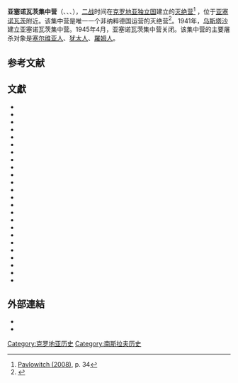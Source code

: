 
{{Infobox concentration camp
| type         = [[集中营|集中营]]與[[灭绝营|灭绝营]]
| name         = 亚塞诺瓦茨集中营
| image        = Logor Jasenovac.JPG
| image size   = 220px
| caption      = 石花，亚塞诺瓦茨屠杀纪念碑
| alt          =
| location map = Croatia
| map alt      =
| map caption  = 亞塞諾瓦茨集中營在克羅地亞的位置
| latd = 45 | latm = 16 | lats = 54 | latNS = N
| longd= 16 | longm= 56 | longs= 6 | longEW= E
| coordinates type    = region:HR-03_type:landmark_source:dewiki
| coordinates display = inline,title
| other names  =
| known for    =
| location     = [[克罗地亚|克罗地亚]][[亚塞诺瓦茨|亚塞诺瓦茨]]
| operated by  = [[烏斯塔沙|烏斯塔沙]] (UNS)
| original use =
| construction = 1941年8月
| in operation = 1941年8月 – 1945年4月21日
| gas chambers =
| inmates      =
| prisoner type = [[塞尔维亚人|塞尔维亚人]]、[[犹太人|犹太人]]、[[羅姆人|羅姆人]]、[[穆斯林|穆斯林]]、叛亂分子
| killed       = 約100,000人<ref name="JUSP">[[#Jasenovac_Memorial_Site|Official website of the Jasenovac Memorial Site]]</ref><ref name="USHMM">[[#USHMM|United States Holocaust Memorial Museum]]</ref>包含:<br />塞尔维亚人 45–52,000人<br />羅姆人 15–20,000人<br />[[犹太人|犹太人]] 12–20,000人<br />穆斯林 5–12,000人
| liberated by = [[南斯拉夫人民解放軍和游擊隊|南斯拉夫人民解放軍和游擊隊]]
| notable inmates = 
| website      = {{Official website|http://www.jusp-jasenovac.hr}}
}}

{{The Holocaust sidebar}}
'''亚塞诺瓦茨集中营'''（{{lang-hr|'''Logor Jasenovac'''}}、{{lang-sr|'''Логор Јасеновац'''}}、{{lang-yi|יאסענאוואץ}}、{{lang-he|יסנובץ}}），[[二战|二战]]时间在[[克罗地亚独立国|克罗地亚独立国]]建立的[[灭绝营|灭绝营]]<ref name="Pavlowitch34">[[#Pavlowitch_2008|Pavlowitch (2008)]], p. 34</ref> ，位于[[亚塞诺瓦茨|亚塞诺瓦茨]]附近。该集中营是唯一一个非纳粹德国运营的灭绝营<ref>{{Literatur|Autor=Ljiljana Radonić|Herausgeber=Heinz Fassmann, Wolfgang Müller-Funk, Heidemarie Uhl|Titel=Krieg um die Erinnerung an das KZ Jasenovac: Kroatische Vergangenheitspolitik zwischen Revisionismus und europäischen Standards|Sammelwerk=Kulturen der Differenz- Transformationsprozesse in Zentraleuropa nach 1989|Verlag=V&R unipress|Ort=Göttingen|Jahr=2009|Seiten=179}}</ref>。1941年，[[乌斯塔沙|乌斯塔沙]]建立亚塞诺瓦茨集中营。1945年4月，亚塞诺瓦茨集中营关闭。该集中营的主要屠杀对象是[[塞尔维亚人|塞尔维亚人]]、[[犹太人|犹太人]]、[[羅姆人|羅姆人]]。

==参考文献==
{{reflist}}

==文獻==
*{{cite book|last=Mirković|first=Jovan|title=Crimes against Serbs in the Independent State of Croatia - photomonograph / Злочини над Србима у Независној Држави Хрватској - фотомонографија|publisher=Svet knjige Belgrade|year=2014|isbn=978-86-7396-465-2|url=http://svetknjige.net/book.php?var=526|ref=harv|access-date=2016-05-29|archive-date=2016-04-08|archive-url=https://web.archive.org/web/20160408044021/http://www.svetknjige.net/book.php?var=526|dead-url=no}}
* {{cite book
|first=Raphael
|last=Lemkin
|title=Axis Rule in Occupied Europe
|publisher=The Lawbook Exchange, Ltd
|location=
|year=2008
|isbn=
|url=http://books.google.com.au/books?id=y0in2wOY-W0C&printsec=frontcover&source=gbs_ge_summary_r&cad=0#v=onepage&q&f=false
|ref=Lemkin_2008
|access-date=2016-05-29
|archive-date=2015-05-11
|archive-url=https://web.archive.org/web/20150511085036/http://books.google.com.au/books?id=y0in2wOY-W0C&printsec=frontcover&source=gbs_ge_summary_r&cad=0#v=onepage&q&f=false
|dead-url=no
}}
* {{cite book | ref = Schwartz | first = Djuro | last = Schwartz | trans_title = In the Jasenovac camps of death | script-title=he:במחנות המוות של יאסנובץ, קובץ מחקרים כ"ה של יד-ושם | language = he | isbn = | publisher = | accessdate = }}{{clarify|date=April 2012}}
* {{cite book | ref = Sindik | editor-first = Dušan | editor-last = Sindik | title = Sećanja jevreja na logor Jasenovac | trans_title = Memories of the Jews of the Jasenovac camp | publisher = Savez jevrejskih opština Jugoslavije | location = Belgrade | language = sr | origyear = 1972| year = 1985}}
* {{cite book | ref = EotH | title = [[Encyclopedia_of_the_Holocaust|Encyclopedia of the Holocaust]] | volume = 1 | origyear = 1990 | year=1995 | editor-first = Israel | editor-last = Gutman }}
* {{cite book | ref = Shelach | editor-first = Menachem | editor-last = Shelach | first1 = Yossef | last1 = Lewinger | first2 = Alexander | last2 = Matkovski | trans_title = History of the holocaust: Yugoslavia | script-title=he:רמנחם שלח (עו'),"תולדות השואה: יוגוסלביה". חלק שני: פרק חמישי, "יאסנובאץ" | publisher = [[Yad_Vashem|Yad Vashem]] | location = Jerusalem | year = 1990| language = he }}
* {{cite book
| last = Breitman
| first = Richard
| title = U.S. Intelligence and the Nazis
| publisher = Cambridge University Press
| year = 2005
| isbn = 0-521-61794-4
| url = http://books.google.com.au/books?id=GnkBYN8ipYcC&printsec=frontcover&source=gbs_ge_summary_r&cad=0#v=onepage&q&f=false
| ref = Brietman_2005
| access-date = 2016-05-29
| archive-date = 2015-05-11
| archive-url = https://web.archive.org/web/20150511135131/http://books.google.com.au/books?id=GnkBYN8ipYcC&printsec=frontcover&source=gbs_ge_summary_r&cad=0#v=onepage&q&f=false
| dead-url = no
}}
* {{cite book
|first=Stevan K.
|last=Pavlowitch
|title=Hitler's New Disorder: The Second World War in Yugoslavia
|publisher=Columbia University Press
|location=New York
|year=2008
|isbn=1-85065-895-1
|url=http://books.google.com/books?id=R8d2409V9tEC&printsec=frontcover
|ref=Pavlowitch_2008
|access-date=2016-05-29
|archive-date=2016-04-25
|archive-url=https://web.archive.org/web/20160425021240/https://books.google.com/books?id=R8d2409V9tEC&printsec=frontcover
|dead-url=no
}}
* {{cite book
|title=Serbia and the Serbs in World War Two
|first=Sabrina P.
|last=Ramet
|publisher=Palgrave Macmillan
|year=2011
|isbn=0-230-27830-2
|ref=Ramet_2011
}}
* {{cite book
|first=Jozo
|last=Tomasevich
|title=War and Revolution in Yugoslavia, 1941–1945: Occupation and Collaboration
|volume=2
|publisher=Stanford University Press
|year=2001
|location=San Francisco
|isbn=0804736154
|url=http://books.google.com/books?id=fqUSGevFe5MC&printsec=frontcover
|ref=Tomasevich_2001
|access-date=2016-05-29
|archive-date=2016-05-11
|archive-url=https://web.archive.org/web/20160511132401/https://books.google.com/books?id=fqUSGevFe5MC&printsec=frontcover
|dead-url=no
}}
* {{cite book|last=Snješka Knežević|first=Aleksander Laslo|title=Židovski Zagreb|year=2011|publisher=AGM, Židovska općina Zagreb|location=Zagreb|isbn=978-953-174-393-8|ref=harv}}
* {{cite book|last=Goldstein|first=Ivo|title=Židovi u Zagrebu 1918 – 1941.|year=2005|publisher=Novi Liber|location=Zagreb|isbn=953-6045-23-0|ref=harv}}
* {{cite book|last=Dizdar|first=Zdravko|title=Tko je tko u NDH Hrvatska 1941.–1945.|year=1997|publisher=Minerva|location=Zagreb|isbn=953-6377-03-9|ref=harv}}
* {{cite book|last=Goldstein|first=Slavko|title=1941. – godina koja se vraća|year=2007|publisher=Novi Liber|location=Zagreb|isbn=978-953-6045-48-8|ref=harv}}
* {{Cite book|last=Miletić|first=Antun|authorlink=|title=KONCENTRACIONI LOGOR JASENOVAC 1941–1945. Dokumenta – Knjiga I (drugo izdanje)|year=1986|url=http://znaci.net/00003/510.htm|publisher=Narodna knjiga|location=Beograd|id=|access-date=2016-05-29|archive-date=2016-05-07|archive-url=https://web.archive.org/web/20160507153034/http://www.znaci.net/00003/510.htm|dead-url=no}}
* {{Cite book|last=Miletić|first=Antun|authorlink=|title=KONCENTRACIONI LOGOR JASENOVAC 1941–1945. Dokumenta – Knjiga II (drugo izdanje)|year=1986|url=http://znaci.net/00003/513.htm|publisher=Narodna knjiga|location=Beograd|id=|access-date=2016-05-29|archive-date=2016-03-20|archive-url=https://web.archive.org/web/20160320104317/http://www.znaci.net/00003/513.htm|dead-url=no}}
* {{Cite book|last=Miletić|first=Antun|authorlink=|title=KONCENTRACIONI LOGOR JASENOVAC 1941–1945. Dokumenta – Knjiga III (drugo izdanje)|year=1986|url=http://znaci.net/00003/512.htm|publisher=Narodna knjiga|location=Beograd|access-date=2016-05-29|archive-date=2016-05-01|archive-url=https://web.archive.org/web/20160501103928/http://www.znaci.net/00003/512.htm|dead-url=no}}
* {{Cite book|last=Mataušić|first=Nataša|title=JASENOVAC, FOTOMONOGRAFIJA|year=2008|url=http://znaci.net/00003/611.htm|publisher=Spomen – područje Jasenovac|location=Zagreb|isbn=978-953-99169-4-5|id=|access-date=2016-05-29|archive-date=2016-05-11|archive-url=https://web.archive.org/web/20160511004406/http://www.znaci.net/00003/611.htm|dead-url=no}}
*{{Citation|last=Walasek|first=Helen|year=2015|chapter=Jasenovac Memorial Site|title=Bosnia and the Destruction of Cultural Heritage|publisher=[[Ashgate_Publishing|Ashgate Publishing]]|place=Farnham|url=http://books.google.com/books?id=9Fm4BwAAQBAJ&pg=PA83|isbn=978-1-4094-3704-8|mode=cs1|ref=harv|accessdate=2016-05-29|archive-date=2017-11-12|archive-url=https://web.archive.org/web/20171112113117/https://books.google.com/books?id=9Fm4BwAAQBAJ&pg=PA83|dead-url=no}}
*{{citation|last=Israeli|first=Raphael|author-link=Raphael Israeli|title=The Death Camps of Croatia: Visions and Revisions, 1941–1945|year=2013|publisher=Transaction Publishers|location=Piscataway, New Jersey|isbn=9781412849753|url=https://books.google.com/books?id=fA_FZYUE_IwC|mode=cs1|ref=harv|accessdate=2016-05-29|archive-date=2016-04-24|archive-url=https://web.archive.org/web/20160424110120/https://books.google.com/books?id=fA_FZYUE_IwC|dead-url=no}}
*{{citation|last=Frucht Levy|first=Michele|editor=David M. Crowe|editor-link=David M. Crowe|chapter='The Last Bullet for the Last Serb': The Ustaša Genocide against Serbs: 1941–1945|title=Crimes of State Past and Present: Government-Sponsored Atrocities and International Legal Responses|year=2013|publisher=[[Routledge|Routledge]]|isbn=9781317986829|url=https://books.google.com/books?id=GRTdAAAAQBAJ&pg=PA71&dq=srbosjek|mode=cs1|ref=harv|accessdate=2016-05-29|archive-date=2016-06-24|archive-url=https://web.archive.org/web/20160624035728/https://books.google.com/books?id=GRTdAAAAQBAJ&pg=PA71&dq=srbosjek|dead-url=no}}
* {{cite book|ref=harv|title=Knjiga o Dijani Budisavljević|year=2013|publisher=Svet knjige|location=Belgrade|url=http://svetknjige.net/book.php?var=500|first=Boško|last=Lomović|isbn=978-86-7396-445-4|access-date=2016-05-29|archive-date=2016-04-01|archive-url=https://web.archive.org/web/20160401165728/http://www.svetknjige.net/book.php?var=500|dead-url=no}}
* {{cite book|ref=harv|title=Heroine from Innsbruck – Diana Obexer Budisavljević|year=2014|publisher=Svet knjige|location=Belgrade|url=http://svetknjige.net/book.php?var=530|first=Boško|last=Lomović|isbn=978-86-7396-488-1|access-date=2016-05-29|archive-date=2016-04-01|archive-url=https://web.archive.org/web/20160401164009/http://www.svetknjige.net/book.php?var=530|dead-url=no}}
* {{cite book|ref=harv|title=Die Heldin aus Innsbruck – Diana Obexer Budisavljević|year=2014|publisher=Svet knjige|location=Belgrade|url=http://svetknjige.net/book.php?var=531|first=Boško|last=Lomović|isbn=978-86-7396-487-4|access-date=2016-05-29|archive-date=2016-04-01|archive-url=https://web.archive.org/web/20160401180633/http://www.svetknjige.net/book.php?var=531|dead-url=no}}

==外部連結==
* {{cite web|title=Official Website of the Jasenovac Memorial Site|url=http://www.jusp-jasenovac.hr|accessdate=8 June 2015|ref=Jasenovac Memorial Site|archive-date=2007-09-27|archive-url=https://web.archive.org/web/20070927023137/http://www.jusp-jasenovac.hr/index_en.php|dead-url=no}}
* {{cite web|title=Holocaust Encyclopedia: Jasenovac|url=http://www.ushmm.org/wlc/en/article.php?ModuleId=10005449|publisher=United States Holocaust Memorial Museum|accessdate=8 June 2015|ref=USHMM|archive-date=2018-07-13|archive-url=https://web.archive.org/web/20180713111937/https://www.ushmm.org/wlc/en/article.php?ModuleId=10005449|dead-url=no}}

{{Authority control}}
[[Category:克罗地亚历史|Category:克罗地亚历史]]
[[Category:南斯拉夫历史|Category:南斯拉夫历史]]